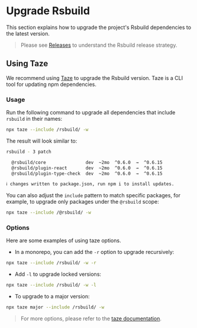 # Upgrade Rsbuild

This section explains how to upgrade the project's Rsbuild dependencies to the latest version.

> Please see [Releases](/community/releases/index) to understand the Rsbuild release strategy.

## Using Taze

We recommend using [Taze](https://github.com/antfu-collective/taze) to upgrade the Rsbuild version. Taze is a CLI tool for updating npm dependencies.

### Usage

Run the following command to upgrade all dependencies that include `rsbuild` in their names:

```bash
npx taze --include /rsbuild/ -w
```

The result will look similar to:

```bash
rsbuild - 3 patch

  @rsbuild/core               dev  ~2mo  ^0.6.0  →  ^0.6.15
  @rsbuild/plugin-react       dev  ~2mo  ^0.6.0  →  ^0.6.15
  @rsbuild/plugin-type-check  dev  ~2mo  ^0.6.0  →  ^0.6.15

ℹ changes written to package.json, run npm i to install updates.
```

You can also adjust the `include` pattern to match specific packages, for example, to upgrade only packages under the `@rsbuild` scope:

```bash
npx taze --include /@rsbuild/ -w
```

### Options

Here are some examples of using taze options.

- In a monorepo, you can add the `-r` option to upgrade recursively:

```bash
npx taze --include /rsbuild/ -w -r
```

- Add `-l` to upgrade locked versions:

```bash
npx taze --include /rsbuild/ -w -l
```

- To upgrade to a major version:

```bash
npx taze major --include /rsbuild/ -w
```

> For more options, please refer to the [taze documentation](https://github.com/antfu-collective/taze).
